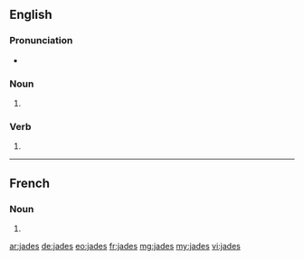 ==English==

===Pronunciation===
* {{rhymes|eɪdz}}

===Noun===
{{head|en|plural}}

# {{plural of|jade|lang=en}}

===Verb===
{{head|en}}

# {{en-third-person singular of|jade}}

----

==French==

===Noun===
{{head|fr|plural|g=?}}

# {{plural of|jade|lang=fr}}

[[ar:jades]]
[[de:jades]]
[[eo:jades]]
[[fr:jades]]
[[mg:jades]]
[[my:jades]]
[[vi:jades]]